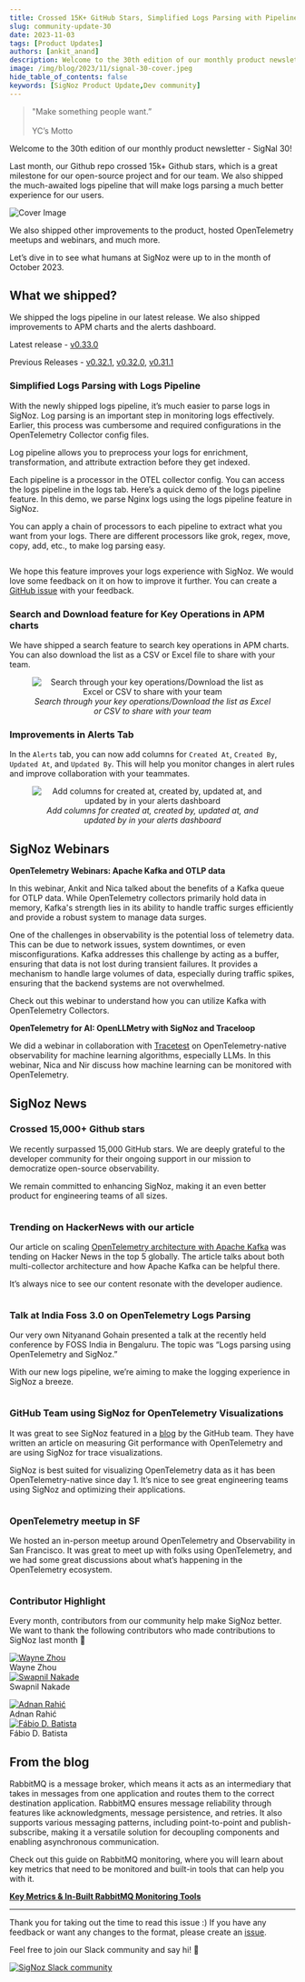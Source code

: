 ```yaml
---
title: Crossed 15K+ GitHub Stars, Simplified Logs Parsing with Pipelines & Trending on Hacker News - SigNal 30
slug: community-update-30
date: 2023-11-03
tags: [Product Updates]
authors: [ankit_anand]
description: Welcome to the 30th edition of our monthly product newsletter - SigNal 30! Last month, our Github repo crossed 15k+ Github stars, which is a great milestone for our open-source project and for our team. We also shipped the much-awaited logs pipeline that will make logs parsing a much better experience for our users...
image: /img/blog/2023/11/signal-30-cover.jpeg
hide_table_of_contents: false
keywords: [SigNoz Product Update,Dev community]
---
```




<head>
  <link rel="canonical" href="https://signoz.io/blog/community-update-30/"/>
</head>

> "Make something people want.” <br></br>
> YC’s Motto

Welcome to the 30th edition of our monthly product newsletter - SigNal 30!

Last month, our Github repo crossed 15k+ Github stars, which is a great milestone for our open-source project and for our team. We also shipped the much-awaited logs pipeline that will make logs parsing a much better experience for our users.



![Cover Image](/img/blog/2023/11/signal-30-cover.webp)

We also shipped other improvements to the product, hosted OpenTelemetry meetups and webinars, and much more.

Let’s dive in to see what humans at SigNoz were up to in the month of October 2023.

## What we shipped?

We shipped the logs pipeline in our latest release. We also shipped improvements to APM charts and the alerts dashboard.

Latest release - <a href = "https://github.com/SigNoz/signoz/releases/tag/v0.33.0" rel="noopener noreferrer nofollow" target="_blank" >v0.33.0</a>

Previous Releases - <a href = "https://github.com/SigNoz/signoz/releases/tag/v0.32.1" rel="noopener noreferrer nofollow" target="_blank" >v0.32.1</a>, <a href = "https://github.com/SigNoz/signoz/releases/tag/v0.32.0" rel="noopener noreferrer nofollow" target="_blank" >v0.32.0</a>, <a href = "https://github.com/SigNoz/signoz/releases/tag/v0.31.1" rel="noopener noreferrer nofollow" target="_blank" >v0.31.1</a>

### Simplified Logs Parsing with Logs Pipeline

With the newly shipped logs pipeline, it’s much easier to parse logs in SigNoz. Log parsing is an important step in monitoring logs effectively. Earlier, this process was cumbersome and required configurations in the OpenTelemetry Collector config files.

Log pipeline allows you to preprocess your logs for enrichment, transformation, and attribute extraction before they get indexed.

Each pipeline is a processor in the OTEL collector config. You can access the logs pipeline in the logs tab. Here’s a quick demo of the logs pipeline feature. In this demo, we parse Nginx logs using the logs pipeline feature in SigNoz.



<YouTube id="OneENGNmLd0" mute={false} />



You can apply a chain of processors to each pipeline to extract what you want from your logs. There are different processors like grok, regex, move, copy, add, etc., to make log parsing easy.

<figure data-zoomable align='center'>
    <img src="/img/blog/2023/11/signal_30_log_parsers.webp" alt=""/>
    <figcaption><i></i></figcaption>
</figure>

We hope this feature improves your logs experience with SigNoz. We would love some feedback on it on how to improve it further. You can create a <a href = "https://github.com/SigNoz/signoz/issues" rel="noopener noreferrer nofollow" target="_blank" >GitHub issue</a> with your feedback.

### Search and Download feature for Key Operations in APM charts

We have shipped a search feature to search key operations in APM charts. You can also download the list as a CSV or Excel file to share with your team.

<figure data-zoomable align='center'>
    <img src="/img/blog/2023/11/signal_30_search.webp" alt="Search through your key operations/Download the list as Excel or CSV to share with your team"/>
    <figcaption><i>Search through your key operations/Download the list as Excel or CSV to share with your team</i></figcaption>
</figure>

### Improvements in Alerts Tab

In the `Alerts` tab, you can now add columns for `Created At`, `Created By`, `Updated At`, and `Updated By`. This will help you monitor changes in alert rules and improve collaboration with your teammates.

<figure data-zoomable align='center'>
    <img src="/img/blog/2023/11/signal_30_alert.webp" alt="Add columns for created at, created by, updated at, and updated by in your alerts dashboard"/>
    <figcaption><i>Add columns for created at, created by, updated at, and updated by in your alerts dashboard</i></figcaption>
</figure>

## SigNoz Webinars

**OpenTelemetry Webinars: Apache Kafka and OTLP data**

In this webinar, Ankit and Nica talked about the benefits of a Kafka queue for OTLP data. While OpenTelemetry collectors primarily hold data in memory, Kafka's strength lies in its ability to handle traffic surges efficiently and provide a robust system to manage data surges.

One of the challenges in observability is the potential loss of telemetry data. This can be due to network issues, system downtimes, or even misconfigurations. Kafka addresses this challenge by acting as a buffer, ensuring that data is not lost during transient failures. It provides a mechanism to handle large volumes of data, especially during traffic spikes, ensuring that the backend systems are not overwhelmed.

Check out this webinar to understand how you can utilize Kafka with OpenTelemetry Collectors.



<YouTube id="t26VEXsjNF4" mute={false} />



**OpenTelemetry for AI: OpenLLMetry with SigNoz and Traceloop**

We did a webinar in collaboration with <a href = "https://tracetest.io" rel="noopener noreferrer nofollow" target="_blank" >Tracetest</a> on OpenTelemetry-native observability for machine learning algorithms, especially LLMs. In this webinar, Nica and Nir discuss how machine learning can be monitored with OpenTelemetry.



<YouTube id="feKopGAlKtc" mute={false} />



## SigNoz News

### Crossed 15,000+ Github stars

We recently surpassed 15,000 GitHub stars. We are deeply grateful to the developer community for their ongoing support in our mission to democratize open-source observability.

We remain committed to enhancing SigNoz, making it an even better product for engineering teams of all sizes.

<figure data-zoomable align='center'>
    <img src="/img/blog/2023/11/signal_30_15k.webp" alt=""/>
    <figcaption><i></i></figcaption>
</figure>

### Trending on HackerNews with our article

Our article on scaling [OpenTelemetry architecture with Apache Kafka](https://signoz.io/blog/maximizing-scalability-apache-kafka-and-opentelemetry/) was tending on Hacker News in the top 5 globally. The article talks about both multi-collector architecture and how Apache Kafka can be helpful there.

It’s always nice to see our content resonate with the developer audience.

<figure data-zoomable align='center'>
    <img src="/img/blog/2023/11/signal_30_HN.webp" alt=""/>
    <figcaption><i></i></figcaption>
</figure>

### Talk at India Foss 3.0 on OpenTelemetry Logs Parsing

Our very own Nityanand Gohain presented a talk at the recently held conference by FOSS India in Bengaluru. The topic was “Logs parsing using OpenTelemetry and SigNoz.”

With our new logs pipeline, we’re aiming to make the logging experience in SigNoz a breeze.

<figure data-zoomable align='center'>
    <img src="/img/blog/2023/11/signal_30_talk.webp" alt=""/>
    <figcaption><i></i></figcaption>
</figure>

### GitHub Team using SigNoz for OpenTelemetry Visualizations

It was great to see SigNoz featured in a <a href = "https://github.blog/2023-10-16-measuring-git-performance-with-opentelemetry" rel="noopener noreferrer nofollow" target="_blank" >blog</a> by the GitHub team. They have written an article on measuring Git performance with OpenTelemetry and are using SigNoz for trace visualizations.

SigNoz is best suited for visualizing OpenTelemetry data as it has been OpenTelemetry-native since day 1. It’s nice to see great engineering teams using SigNoz and optimizing their applications.

<figure data-zoomable align='center'>
    <img src="/img/blog/2023/11/signal_30_github.webp" alt=""/>
    <figcaption><i></i></figcaption>
</figure>

### OpenTelemetry meetup in SF

We hosted an in-person meetup around OpenTelemetry and Observability in San Francisco. It was great to meet up with folks using OpenTelemetry, and we had some great discussions about what’s happening in the OpenTelemetry ecosystem.

<figure data-zoomable align='center'>
    <img src="/img/blog/2023/11/signal_30_SF_meet.webp" alt=""/>
    <figcaption><i></i></figcaption>
</figure>

### Contributor Highlight

Every month, contributors from our community help make SigNoz better. We want to thank the following contributors who made contributions to SigNoz last month 🤗

<div class="row">
    <div class="col col--6">
      <div class="avatar">
      <a
         class="avatar__photo-link avatar__photo avatar__photo--lg"
         href="https://github.com/wayne666"
      >
         <img
            alt="Wayne Zhou"
            src="https://avatars.githubusercontent.com/u/5220371?v=4"
         />
      </a>
      <div class="avatar__intro">
         <div class="avatar__name">Wayne Zhou</div>
         <small class="avatar__subtitle">
         </small>
      </div>
      </div>
   </div>
    <div class="col col--6">
      <div class="avatar">
      <a
         class="avatar__photo-link avatar__photo avatar__photo--lg"
         href="https://github.com/swagftw"
      >
         <img
            alt="Swapnil Nakade"
            src="https://avatars.githubusercontent.com/u/46112765?v=4"
         />
      </a>
      <div class="avatar__intro">
         <div class="avatar__name">Swapnil Nakade</div>
         <small class="avatar__subtitle">
         </small>
      </div>
      </div>
   </div>
</div>

<p></p>

<div class="row">
    <div class="col col--6">
      <div class="avatar">
      <a
         class="avatar__photo-link avatar__photo avatar__photo--lg"
         href="https://github.com/adnanrahic"
      >
         <img
            alt="Adnan Rahić"
            src="https://avatars.githubusercontent.com/u/15029531?v=4"
         />
      </a>
      <div class="avatar__intro">
         <div class="avatar__name">Adnan Rahić</div>
         <small class="avatar__subtitle">
         </small>
      </div>
      </div>
   </div>
    <div class="col col--6">
      <div class="avatar">
      <a
         class="avatar__photo-link avatar__photo avatar__photo--lg"
         href="https://github.com/fabiob"
      >
         <img
            alt="Fábio D. Batista"
            src="https://avatars.githubusercontent.com/u/140875?v=4"
         />
      </a>
      <div class="avatar__intro">
         <div class="avatar__name">Fábio D. Batista</div>
         <small class="avatar__subtitle">
         </small>
      </div>
      </div>
   </div>
</div>

<p></p>

## From the blog

RabbitMQ is a message broker, which means it acts as an intermediary that takes in messages from one application and routes them to the correct destination application. RabbitMQ ensures message reliability through features like acknowledgments, message persistence, and retries. It also supports various messaging patterns, including point-to-point and publish-subscribe, making it a versatile solution for decoupling components and enabling asynchronous communication.

Check out this guide on RabbitMQ monitoring, where you will learn about key metrics that need to be monitored and built-in tools that can help you with it.

**[Key Metrics & In-Built RabbitMQ Monitoring Tools](https://signoz.io/blog/rabbitmq-monitoring/)**

---

Thank you for taking out the time to read this issue :) If you have any feedback or want any changes to the format, please create an <a href = "https://github.com/SigNoz/signoz/issues" rel="noopener noreferrer nofollow" target="_blank" >issue</a>.

Feel free to join our Slack community and say hi! 👋

[![SigNoz Slack community](/img/blog/common/join_slack_cta.webp)](https://signoz.io/slack)
